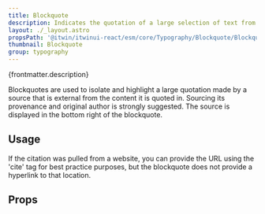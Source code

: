 ```yaml
---
title: Blockquote
description: Indicates the quotation of a large selection of text from another source.
layout: ./_layout.astro
propsPath: '@itwin/itwinui-react/esm/core/Typography/Blockquote/Blockquote.d.ts'
thumbnail: Blockquote
group: typography
---
```



<p>{frontmatter.description}</p>

<LiveExample src='Blockquote.main.tsx'>
  <AllExamples.BlockquoteMainExample client:load />
</LiveExample>

Blockquotes are used to isolate and highlight a large quotation made by a source that is external from the content it is quoted in. Sourcing its provenance and original author is strongly suggested. The source is displayed in the bottom right of the blockquote.

## Usage

<LiveExample src='Blockquote.footer.tsx'>
  <AllExamples.BlockquoteFooterExample client:load />
</LiveExample>

If the citation was pulled from a website, you can provide the URL using the 'cite' tag for best practice purposes, but the blockquote does not provide a hyperlink to that location.

## Props

<PropsTable path={frontmatter.propsPath} />
